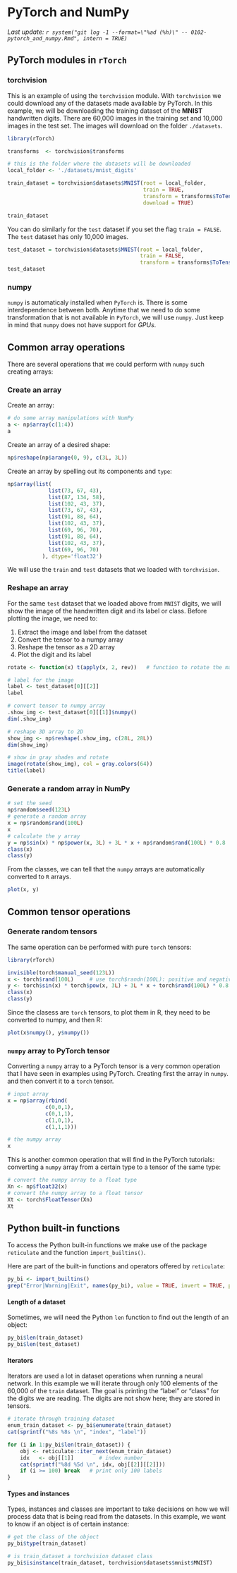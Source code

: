# PyTorch and NumPy

_Last update: `r system("git log -1 --format=\"%ad (%h)\" -- 0102-pytorch_and_numpy.Rmd", intern = TRUE)`_

## PyTorch modules in `rTorch`

### torchvision

This is an example of using the `torchvision` module. With `torchvision` we could download any of the datasets made available by PyTorch. In this example, we will be downloading the training dataset of the **MNIST** handwritten digits. There are 60,000 images in the training set and 10,000 images in the test set. The images will download on the folder `./datasets`.

```r
library(rTorch)

transforms  <- torchvision$transforms

# this is the folder where the datasets will be downloaded
local_folder <- './datasets/mnist_digits'

train_dataset = torchvision$datasets$MNIST(root = local_folder, 
                                           train = TRUE, 
                                           transform = transforms$ToTensor(),
                                           download = TRUE)

train_dataset
```

You can do similarly for the `test` dataset if you set the flag `train = FALSE`. The `test` dataset has only 10,000 images.

```r
test_dataset = torchvision$datasets$MNIST(root = local_folder, 
                                          train = FALSE, 
                                          transform = transforms$ToTensor())
test_dataset
```

### numpy

`numpy` is automaticaly installed when `PyTorch` is. There is some interdependence between both. Anytime that we need to do some transformation that is not available in `PyTorch`, we will use `numpy`. Just keep in mind that `numpy` does not have support for *GPUs*.


## Common array operations

There are several operations that we could perform with `numpy` such creating arrays:

### Create an array {.unnumbered}
Create an array:

```r
# do some array manipulations with NumPy
a <- np$array(c(1:4))
a
```

Create an array of a desired shape:

```r
np$reshape(np$arange(0, 9), c(3L, 3L))
```

Create an array by spelling out its components and `type`:

```r
np$array(list(
             list(73, 67, 43),
             list(87, 134, 58),
             list(102, 43, 37),
             list(73, 67, 43), 
             list(91, 88, 64), 
             list(102, 43, 37), 
             list(69, 96, 70), 
             list(91, 88, 64), 
             list(102, 43, 37), 
             list(69, 96, 70)
           ), dtype='float32')
```

We will use the `train` and `test` datasets that we loaded with `torchvision`.

### Reshape an array {.unnumbered}

For the same `test` dataset that we loaded above from `MNIST` digits, we will show the image of the handwritten digit and its label or class. Before plotting the image, we need to:

1.  Extract the image and label from the dataset
2.  Convert the tensor to a numpy array
3.  Reshape the tensor as a 2D array
4.  Plot the digit and its label


```r
rotate <- function(x) t(apply(x, 2, rev))   # function to rotate the matrix

# label for the image
label <- test_dataset[0][[2]]
label    

# convert tensor to numpy array
.show_img <- test_dataset[0][[1]]$numpy()
dim(.show_img) 

# reshape 3D array to 2D 
show_img <- np$reshape(.show_img, c(28L, 28L))
dim(show_img)
```

```r
# show in gray shades and rotate
image(rotate(show_img), col = gray.colors(64))
title(label)
```

### Generate a random array in NumPy {.unnumbered}

```r
# set the seed
np$random$seed(123L)
# generate a random array
x = np$random$rand(100L)
x
# calculate the y array
y = np$sin(x) * np$power(x, 3L) + 3L * x + np$random$rand(100L) * 0.8
class(x)
class(y)
```

From the classes, we can tell that the `numpy` arrays are automatically converted to `R` arrays.

```r
plot(x, y)
```

## Common tensor operations

### Generate random tensors {.unnumbered}

The same operation can be performed with pure `torch` tensors:

```r
library(rTorch)

invisible(torch$manual_seed(123L))
x <- torch$rand(100L)     # use torch$randn(100L): positive and negative numbers
y <- torch$sin(x) * torch$pow(x, 3L) + 3L * x + torch$rand(100L) * 0.8
class(x)
class(y)
```

Since the clasess are `torch` tensors, to plot them in R, they need to be converted to numpy, and then R:

```r
plot(x$numpy(), y$numpy())
```

### `numpy` array to PyTorch tensor {.unnumbered}

Converting a `numpy` array to a PyTorch tensor is a very common operation that I have seen in examples using PyTorch. Creating first the array in `numpy`. and then convert it to a `torch` tensor.

```r
# input array
x = np$array(rbind(
            c(0,0,1),
            c(0,1,1),
            c(1,0,1),
            c(1,1,1)))

# the numpy array
x
```

This is another common operation that will find in the PyTorch tutorials: converting a `numpy` array from a certain type to a tensor of the same type:

```r
# convert the numpy array to a float type
Xn <- np$float32(x)
# convert the numpy array to a float tensor
Xt <- torch$FloatTensor(Xn)
Xt
```


## Python built-in functions

To access the Python built-in functions we make use of the package `reticulate` and the function `import_builtins()`.

Here are part of the built-in functions and operators offered by `reticulate`:

```r
py_bi <- import_builtins()
grep("Error|Warning|Exit", names(py_bi), value = TRUE, invert = TRUE, perl = TRUE)

```

#### Length of a dataset {.unnumbered}

Sometimes, we will need the Python `len` function to find out the length of an object:

```r
py_bi$len(train_dataset)
py_bi$len(test_dataset)
```

#### Iterators {.unnumbered}

Iterators are used a lot in dataset operations when running a neural network. In this example we will iterate through only 100 elements of the 60,000 of the `train` dataset. The goal is printing the "label" or "class" for the digits we are reading. The digits are not show here; they are stored in tensors.

<!-- we use results="hold" to wait for the header of the table -->

```r
# iterate through training dataset
enum_train_dataset <- py_bi$enumerate(train_dataset)
cat(sprintf("%8s %8s \n", "index", "label"))

for (i in 1:py_bi$len(train_dataset)) {
    obj <- reticulate::iter_next(enum_train_dataset)
    idx   <- obj[[1]]        # index number
    cat(sprintf("%8d %5d \n", idx, obj[[2]][[2]]))
    if (i >= 100) break   # print only 100 labels
}
```

#### Types and instances {.unnumbered}

Types, instances and classes are important to take decisions on how we will process data that is being read from the datasets. In this example, we want to know if an object is of certain instance:

```r
# get the class of the object
py_bi$type(train_dataset)

# is train_dataset a torchvision dataset class
py_bi$isinstance(train_dataset, torchvision$datasets$mnist$MNIST)
```
